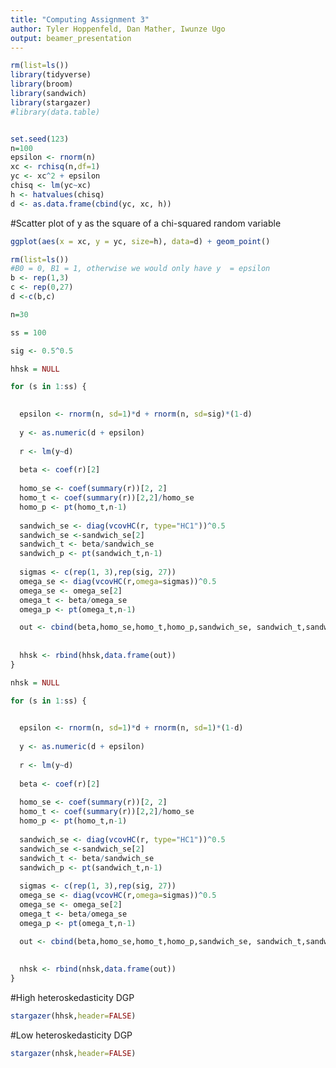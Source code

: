 ```yaml
---
title: "Computing Assignment 3"
author: Tyler Hoppenfeld, Dan Mather, Iwunze Ugo
output: beamer_presentation
---
```

```r

rm(list=ls())
library(tidyverse)
library(broom)
library(sandwich)
library(stargazer)
#library(data.table)


set.seed(123)
n=100
epsilon <- rnorm(n)
xc <- rchisq(n,df=1)
yc <- xc^2 + epsilon
chisq <- lm(yc~xc)
h <- hatvalues(chisq)
d <- as.data.frame(cbind(yc, xc, h))
```

#Scatter plot of y as the square of a chi-squared random variable

```r
ggplot(aes(x = xc, y = yc, size=h), data=d) + geom_point()

```


```r
rm(list=ls())
#B0 = 0, B1 = 1, otherwise we would only have y  = epsilon
b <- rep(1,3)
c <- rep(0,27)
d <-c(b,c)

n=30

ss = 100

sig <- 0.5^0.5

hhsk = NULL

for (s in 1:ss) {

  
  epsilon <- rnorm(n, sd=1)*d + rnorm(n, sd=sig)*(1-d) 
  
  y <- as.numeric(d + epsilon)
  
  r <- lm(y~d)
  
  beta <- coef(r)[2]
  
  homo_se <- coef(summary(r))[2, 2]
  homo_t <- coef(summary(r))[2,2]/homo_se
  homo_p <- pt(homo_t,n-1)
  
  sandwich_se <- diag(vcovHC(r, type="HC1"))^0.5
  sandwich_se <-sandwich_se[2]
  sandwich_t <- beta/sandwich_se
  sandwich_p <- pt(sandwich_t,n-1)
  
  sigmas <- c(rep(1, 3),rep(sig, 27))
  omega_se <- diag(vcovHC(r,omega=sigmas))^0.5
  omega_se <- omega_se[2]
  omega_t <- beta/omega_se
  omega_p <- pt(omega_t,n-1)

  out <- cbind(beta,homo_se,homo_t,homo_p,sandwich_se, sandwich_t,sandwich_p,omega_se,omega_t,omega_p)
  
  
  hhsk <- rbind(hhsk,data.frame(out))
}

nhsk = NULL

for (s in 1:ss) {

  
  epsilon <- rnorm(n, sd=1)*d + rnorm(n, sd=1)*(1-d) 
  
  y <- as.numeric(d + epsilon)
  
  r <- lm(y~d)
  
  beta <- coef(r)[2]
  
  homo_se <- coef(summary(r))[2, 2]
  homo_t <- coef(summary(r))[2,2]/homo_se
  homo_p <- pt(homo_t,n-1)
  
  sandwich_se <- diag(vcovHC(r, type="HC1"))^0.5
  sandwich_se <-sandwich_se[2]
  sandwich_t <- beta/sandwich_se
  sandwich_p <- pt(sandwich_t,n-1)
  
  sigmas <- c(rep(1, 3),rep(sig, 27))
  omega_se <- diag(vcovHC(r,omega=sigmas))^0.5
  omega_se <- omega_se[2]
  omega_t <- beta/omega_se
  omega_p <- pt(omega_t,n-1)

  out <- cbind(beta,homo_se,homo_t,homo_p,sandwich_se, sandwich_t,sandwich_p,omega_se,omega_t,omega_p)
  
  
  nhsk <- rbind(nhsk,data.frame(out))
}


```

#High heteroskedasticity DGP

```r

stargazer(hhsk,header=FALSE)

```

#Low heteroskedasticity DGP

```r
stargazer(nhsk,header=FALSE)
```